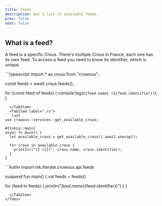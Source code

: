 ```yaml
---
title: Feeds
description: Get a list of available feeds.
prev: false
next: false
---
```



## What is a feed?

A feed is a specific Crous. There's multiple Crous in France, each one has its own feed. To access a feed you need to know its identifier, which is unique.

<Tabs>
  <TabItem label=".ts">
```typescript
import * as crous from "crowous";

const feeds = await crous.feeds();

for (const feed of feeds) {
console.log(`${feed.name} (${feed.identifier})`);
}

````
  </TabItem>
  <TabItem label=".rs">
```rust
use crowous::services::get_available_crous;

#[tokio::main]
async fn main() {
  let available_crous = get_available_crous().await.unwrap();

  for crous in available_crous {
    println!("{} ({})", crous.name, crous.identifier);
  }
}
````

  </TabItem>
  <TabItem label=".kt">
```kotlin
import ink.literate.crowous.api.feeds

suspend fun main() {
val feeds = feeds()

for (feed in feeds) {
println("${feed.name} (${feed.identifier})")
}
}

```
  </TabItem>
</Tabs>
```
